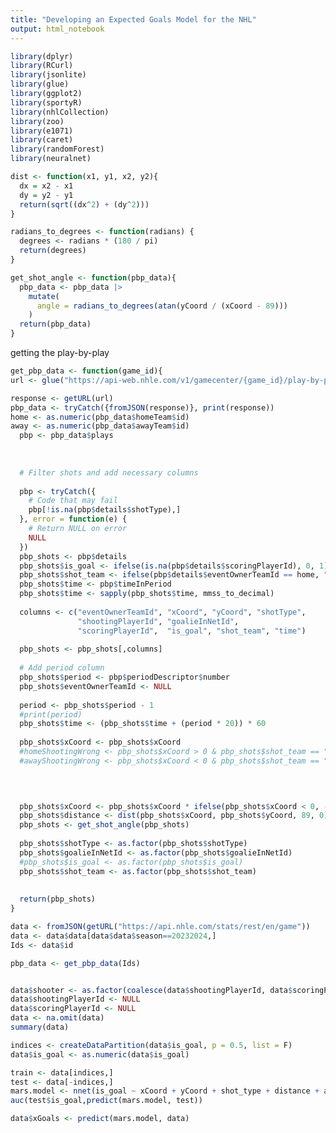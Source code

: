 ```yaml
---
title: "Developing an Expected Goals Model for the NHL"
output: html_notebook
---
```


```r
library(dplyr)
library(RCurl)
library(jsonlite)
library(glue)
library(ggplot2)
library(sportyR)
library(nhlCollection)
library(zoo)
library(e1071)
library(caret)
library(randomForest)
library(neuralnet)
```

```r
dist <- function(x1, y1, x2, y2){
  dx = x2 - x1
  dy = y2 - y1
  return(sqrt((dx^2) + (dy^2)))
}
```

```r
radians_to_degrees <- function(radians) {
  degrees <- radians * (180 / pi)
  return(degrees)
}
```


```r
get_shot_angle <- function(pbp_data){
  pbp_data <- pbp_data |> 
    mutate(
      angle = radians_to_degrees(atan(yCoord / (xCoord - 89)))
    )
  return(pbp_data)
}
```

getting the play-by-play
```r
get_pbp_data <- function(game_id){
url <- glue("https://api-web.nhle.com/v1/gamecenter/{game_id}/play-by-play")

response <- getURL(url)
pbp_data <- tryCatch({fromJSON(response)}, print(response))
home <- as.numeric(pbp_data$homeTeam$id)
away <- as.numeric(pbp_data$awayTeam$id)
  pbp <- pbp_data$plays
  
  
  
  # Filter shots and add necessary columns
   
  pbp <- tryCatch({
    # Code that may fail
    pbp[!is.na(pbp$details$shotType),]
  }, error = function(e) {
    # Return NULL on error
    NULL
  })
  pbp_shots <- pbp$details
  pbp_shots$is_goal <- ifelse(is.na(pbp$details$scoringPlayerId), 0, 1)
  pbp_shots$shot_team <- ifelse(pbp$details$eventOwnerTeamId == home, "home", "away")
  pbp_shots$time <- pbp$timeInPeriod
  pbp_shots$time <- sapply(pbp_shots$time, mmss_to_decimal)
  
  columns <- c("eventOwnerTeamId", "xCoord", "yCoord", "shotType", 
               "shootingPlayerId", "goalieInNetId", 
               "scoringPlayerId",  "is_goal", "shot_team", "time")
 
  pbp_shots <- pbp_shots[,columns]
  
  # Add period column
  pbp_shots$period <- pbp$periodDescriptor$number
  pbp_shots$eventOwnerTeamId <- NULL
  
  period <- pbp_shots$period - 1
  #print(period)
  pbp_shots$time <- (pbp_shots$time + (period * 20)) * 60
  
  pbp_shots$xCoord <- pbp_shots$xCoord
  #homeShootingWrong <- pbp_shots$xCoord > 0 & pbp_shots$shot_team == "home"
  #awayShootingWrong <- pbp_shots$xCoord < 0 & pbp_shots$shot_team == "away"

 
  

  pbp_shots$xCoord <- pbp_shots$xCoord * ifelse(pbp_shots$xCoord < 0, -1, 1)
  pbp_shots$distance <- dist(pbp_shots$xCoord, pbp_shots$yCoord, 89, 0)
  pbp_shots <- get_shot_angle(pbp_shots)
  
  pbp_shots$shotType <- as.factor(pbp_shots$shotType)
  pbp_shots$goalieInNetId <- as.factor(pbp_shots$goalieInNetId)
  #pbp_shots$is_goal <- as.factor(pbp_shots$is_goal)
  pbp_shots$shot_team <- as.factor(pbp_shots$shot_team)
  
  
  return(pbp_shots)
}
```

```r
data <- fromJSON(getURL("https://api.nhle.com/stats/rest/en/game"))
data <- data$data[data$data$season==20232024,]
Ids <- data$id

pbp_data <- get_pbp_data(Ids)
```

```r

```

```r
data$shooter <- as.factor(coalesce(data$shootingPlayerId, data$scoringPlayerId))
data$shootingPlayerId <- NULL
data$scoringPlayerId <- NULL
data <- na.omit(data)
summary(data)
```

```r
indices <- createDataPartition(data$is_goal, p = 0.5, list = F)
data$is_goal <- as.numeric(data$is_goal)

train <- data[indices,]
test <- data[-indices,]
mars.model <- nnet(is_goal ~ xCoord + yCoord + shot_type + distance + angle, train, size = 4, linout = F, maxit = 200)
auc(test$is_goal,predict(mars.model, test))

data$xGoals <- predict(mars.model, data)
```

